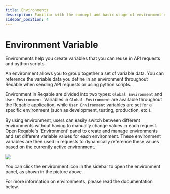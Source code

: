```yaml
---
title: Environments
description: Familiar with the concept and basic usage of environment variables.
sidebar_position: 4
---
```


# Environment Variable

Environments help you create variables that you can reuse in API requests and python scripts.

An environment allows you to group together a set of variable data. You can reference the variable data you define in an environment throughout Reqable when sending API requests or using python scripts.

Environment in Reqable are divided into two types: `Global Environment` and `User Environment`. Variables in `Global Environment` are available throughout the Reqable application, while `User Environment` variables are set for a specific environment (such as development, testing, production, etc.).

By using environment, users can easily switch between different environments without having to manually change values in each request. Open Reqable's `Environment' panel to create and manage environments and set different variable values for each environment. These environment variables are then used in requests to dynamically reference these values based on the currently active environment.

![](arts/environment.png)

You can click the environment icon in the sidebar to open the environment panel, as shown in the picture above.

For more information on environments, please read the documentation below.


<DocCardList />